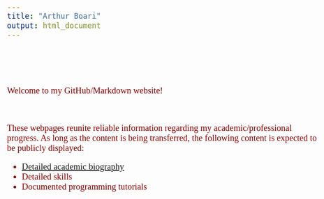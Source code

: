 ```yaml
---
title: "Arthur Boari"
output: html_document
---
```

<style>
body {
  color: darkred;
  font-family: Times;
  font-size: 20px;
}
pre {
  background-color: lightgreen;
}
#TOC {
  color: red;
  font-family: Times;
  font-size: 14px;
  border-color: black;
}
#header {
  color: gold;
  align: center;
}
</style>

<br>
<br>

<img src="" style="max-width: 40%;">
<div>
  <p>Welcome to my GitHub/Markdown website!</p>
  <br>
  <p>These webpages reunite reliable information regarding my academic/professional progress. As long as the content is being transferred, the following content is expected to be publicly displayed:</p>
  <ul>
  <li>[Detailed academic biography](https://arthurboari.github.io/arthurboari/About.html)</li>
  <li>Detailed skills</li>
  <li>Documented programming tutorials</li>
</ul>
</div>